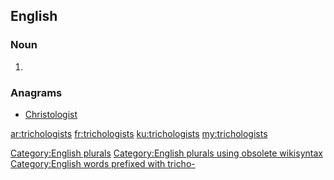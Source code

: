 ==English==

===Noun===
{{head|en}}

# {{plural of|trichologist}}

===Anagrams===
* [[Christologist#English|Christologist]]

[[Category:English plurals]][[Category:English plurals using obsolete wikisyntax]]
[[Category:English words prefixed with tricho-]]

[[ar:trichologists]]
[[fr:trichologists]]
[[ku:trichologists]]
[[my:trichologists]]